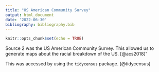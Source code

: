 ```yaml
---
title: "US American Community Survey"
output: html_document
date: '2022-06-30'
bibliography: bibliography.bib
---
```


```r
knitr::opts_chunk$set(echo = TRUE)
```

Source 2 was the US American Community Survey. This allowed us to generate maps about the racial breakdown of the US. [@acs2018]"

This was accessed by using the `tidycensus` package. [@tidycensus]
